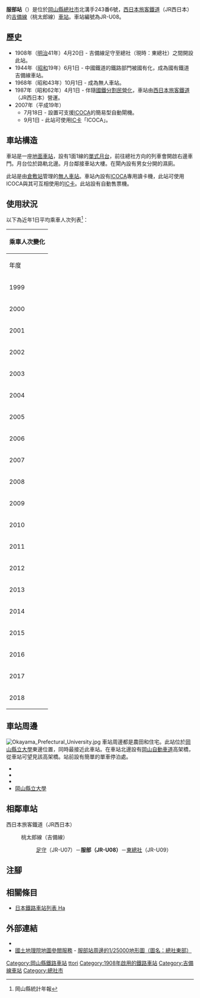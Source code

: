 {{NoteTA
|T=zh-hans:服部站 (冈山县);zh-hk:服部站 (岡山縣);zh-tw:服部車站 (岡山縣);
|1=zh-hans:服部站;zh-hk:服部站;zh-tw:服部車站;
}}
{{Infobox station
|公司色 = #0072bc
|站名 = 服部
|圖片 =Hattori Station (Soja), ekisha.jpg
|圖片說明 = 車站大樓
|日文原名 = 服部
|平假名 = はっとり
|羅馬拼音 = Hattori
|副站名 = 
|電報略號 = ハト
|所在地 = {{JPN}}[[岡山縣|岡山縣]][[總社市|總社市]]北溝手243番6號
|座標 = {{coord|34|41|27.93|N|133|46|30.59|E|type:railwaystation_region:JP-24|display=inline,title}}
|車站構造 = [[地面車站|地面車站]]
|月台配置 = 1面1線
|啟用年月日 = 1908年（[[明治|明治]]41年）4月20日
|廢站年月日 = 
|乘客人數 = 820
|上下車人次 = 
|統計年度 = 2018
|轉車 = 
|全寬備註 = [[無人車站|無人車站]]<br>設有自動售票機
|adjacent = {{Adjacent stations|system=西日本旅客鐵道|line=OU|left=足守|right=東總社|note-left=JR-U07<br>2.8km|note-mid=JR-U08<br>距離[[岡山站_(日本)|岡山]]16.2km|note-right=JR-U09<br>2.6km}}
}}
'''服部站'''（{{jpn|j=服部駅|hg=はっとりえき|rm=Hattori eki|f=y}}）是位於[[岡山縣|岡山縣]][[總社市|總社市]]北溝手243番6號，[[西日本旅客鐵道|西日本旅客鐵道]]（JR西日本）的[[吉備線|吉備線]]（桃太郎線）[[鐵路車站|車站]]。車站編號為JR-U08。

== 歷史 ==
* 1908年（[[明治|明治]]41年）4月20日 - {{Translink|ja|中鉄バス|中鐵巴士|中國鐵道}}吉備線足守至總社（現時：東總社）之間開設此站。
* 1944年（[[昭和|昭和]]19年）6月1日 - 中國鐵道的鐵路部門被國有化，成為國有鐵道吉備線車站。
* 1968年（昭和43年）10月1日 - 成為無人車站。
* 1987年（昭和62年）4月1日 - 伴隨[[國鐵分割民營化|國鐵分割民營化]]，車站由[[西日本旅客鐵道|西日本旅客鐵道]]（JR西日本）營運。
* 2007年（平成19年）
** 7月18日 - 設置可支援[[ICOCA|ICOCA]]的簡易型自動閘機。
** 9月1日 - 此站可使用[[IC卡|IC卡]]「ICOCA」。

== 車站構造 ==
車站是一座[[地面車站|地面車站]]，設有1面1線的[[單式月台|單式月台]]，前往總社方向的列車會開啟右邊車門。月台位於路軌北邊。月台鄰接車站大樓。在閘內設有男女分開的濕廁。

此站是由[[倉敷站|倉敷站]]管理的[[無人車站|無人車站]]。車站內設有[[ICOCA|ICOCA]]專用讀卡機，此站可使用ICOCA與其可互相使用的[[IC卡|IC卡]]。此站設有自動售票機。

== 使用狀況 ==
以下為近年1日平均乘車人次列表<ref>岡山縣統計年報</ref>：
{| class="wikitable" style="margin: 1em 0.2em; text-align: center; font-size: 85%;"
|- style="background: #ddd;"
!colspan="2"|乘車人次變化
|-
!年度 !! 1日平均乘車人次
|-
|1999
|611
|-
|2000
|615
|-
|2001
|608
|-
|2002
|624
|-
|2003
|647
|-
|2004
|642
|-
|2005
|654
|-
|2006
|630
|-
|2007
|663
|-
|2008
|705
|-
|2009
|706
|-
|2010
|736
|-
|2011
|759
|-
|2012
|770
|-
|2013
|796
|-
|2014
|780
|-
|2015
|788
|-
|2016
|809
|-
|2017
|799
|-
|2018
|820
|}

== 車站周邊 ==
[[File:Okayama_Prefectural_University.jpg|thumb]]
車站周邊都是農田和住宅。此站位於[[岡山縣立大學|岡山縣立大學]]東邊位置，同時最接近此車站。在車站北邊設有[[岡山自動車道|岡山自動車道]]高架橋，從車站可望見該高架橋。站前設有簡單的單車停泊處。

* {{Translink|ja|岡山県道192号服部停車場線|岡山縣道192號服部停車場線}}
* {{Translink|ja|国道180号|國道180號}}
* {{Translink|ja|国道429号|國道429號}}
* [[岡山縣立大學|岡山縣立大學]]

== 相鄰車站 ==
; 西日本旅客鐵道（JR西日本）
: {{JR西路線記号|O|U}} 桃太郎線（吉備線）
:: [[足守站|足守]]（JR-U07）－'''服部（JR-U08）'''－[[東總社站|東總社]]（JR-U09）
== 注腳 ==
{{Reflist}}
== 相關條目 ==
* [[日本鐵路車站列表_Ha|日本鐵路車站列表 Ha]]
== 外部連結 ==
* {{外部連結/JR西日本車站|0651507|服部}}{{ja icon}}
* [https://maps.gsi.go.jp/ 國土地理院地圖參閲服務] {{Wayback|url=https://maps.gsi.go.jp/ |date=20200306071317 }} - [https://maps.gsi.go.jp/?ll=34.69108611,133.775325&z=15#15/34.691086/133.775325/&base=std&ls=std&disp=1&vs=c1j0h0k0l0u0t0z0r0s0m0f1 服部站周邊的1/25000地形圖（圖名：總社東部）]{{ja icon}}
{{吉備線}}

{{DEFAULTSORT:Hattori}}
[[Category:岡山縣鐵路車站|Category:岡山縣鐵路車站]]
[[Category:日本鐵路車站_Ha|ttori]]
[[Category:1908年啟用的鐵路車站|Category:1908年啟用的鐵路車站]]
[[Category:吉備線車站|Category:吉備線車站]]
[[Category:總社市|Category:總社市]]